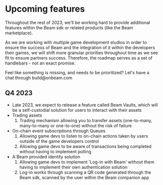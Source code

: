 
# Upcoming features

Throughout the rest of 2023, we'll be working hard to provide additional features within the Beam sdk or related products (like the Beam marketplace).

As we are working with multiple game development studios in order to ensure the success of Beam and the integration of it within the developers their games, we will shift more granular priorities throughout time as we see fit to ensure partners success. Therefore, the roadmap serves as a set of handlebars - not an exact promise.

<Callout emoji="🛠️">
  Feel like something is missing, and needs to be prioritized? Let's have a chat
  through build@onbeam.com
</Callout>

## Q4 2023

- Late 2023, we expect to release a feature called Beam Vaults, which will be a self-custodial solution for users to interact with their assets
- Trading assets
  1. Trading mechanism allowing you to transfer assets (one-to-many, many-to-many or one-to-one) without the risk of failure
- On-chain event subscriptions through Queues
  1. Allowing game devs to listen to on-chain actions taken by users outside of the game developers control
  2. Allowing game devs to be aware of transactions being completed without having to implement polling
- A Beam provided identity solution
  1. Allowing game devs to implement 'Log-in with Beam' without them having to implement their own authentication solution
  2. Log-in works through scanning a QR code generated through the Beam sdk, scanned by the user within the Beam companion app
